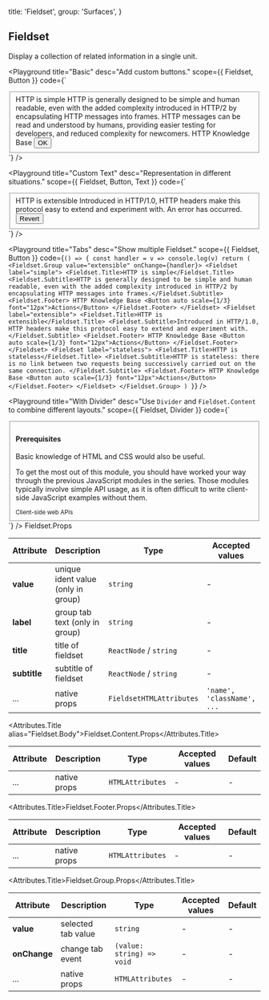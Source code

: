 
  title: 'Fieldset',
  group: 'Surfaces',
}

## Fieldset

Display a collection of related information in a single unit.

<Playground
  title="Basic"
  desc="Add custom buttons."
  scope={{ Fieldset, Button }}
  code={`
<Fieldset>
  <Fieldset.Title>HTTP is simple</Fieldset.Title>
  <Fieldset.Subtitle>HTTP is generally designed to be simple and human readable, even with the added complexity introduced in HTTP/2 by encapsulating HTTP messages into frames. HTTP messages can be read and understood by humans, providing easier testing for developers, and reduced complexity for newcomers.</Fieldset.Subtitle>
  <Fieldset.Footer>
      HTTP Knowledge Base
      <Button auto scale={1/3} font="12px">OK</Button>
    </Fieldset.Footer>
  </Fieldset>
`}
/>

<Playground
  title="Custom Text"
  desc="Representation in different situations."
  scope={{ Fieldset, Button, Text }}
  code={`
<Fieldset>
  <Fieldset.Title>HTTP is extensible</Fieldset.Title>
  <Fieldset.Subtitle>Introduced in HTTP/1.0, HTTP headers make this protocol easy to extend and experiment with. </Fieldset.Subtitle>
  <Fieldset.Footer>
      <Text type="error">An error has occurred.</Text>
      <Button auto scale={1/3} type="error" font="12px">Revert</Button>
  </Fieldset.Footer>
</Fieldset>
`}
/>

<Playground
  title="Tabs"
  desc="Show multiple Fieldset."
  scope={{ Fieldset, Button }}
  code={`
() => {
  const handler = v => console.log(v)
  return (
    <Fieldset.Group value="extensible" onChange={handler}>
    <Fieldset label="simple">
      <Fieldset.Title>HTTP is simple</Fieldset.Title>
      <Fieldset.Subtitle>HTTP is generally designed to be simple and human readable, even with the added complexity introduced in HTTP/2 by encapsulating HTTP messages into frames.</Fieldset.Subtitle>
      <Fieldset.Footer>
        HTTP Knowledge Base
        <Button auto scale={1/3} font="12px">Actions</Button>
      </Fieldset.Footer>
    </Fieldset>
    <Fieldset label="extensible">
      <Fieldset.Title>HTTP is extensible</Fieldset.Title>
      <Fieldset.Subtitle>Introduced in HTTP/1.0, HTTP headers make this protocol easy to extend and experiment with.</Fieldset.Subtitle>
      <Fieldset.Footer>
      HTTP Knowledge Base
        <Button auto scale={1/3} font="12px">Actions</Button>
      </Fieldset.Footer>
    </Fieldset>
    <Fieldset label="stateless">
      <Fieldset.Title>HTTP is stateless</Fieldset.Title>
      <Fieldset.Subtitle>HTTP is stateless: there is no link between two requests being successively carried out on the same connection. </Fieldset.Subtitle>
      <Fieldset.Footer>
        HTTP Knowledge Base
        <Button auto scale={1/3} font="12px">Actions</Button>
      </Fieldset.Footer>
    </Fieldset>
    </Fieldset.Group>
  )
}
`}
/>

<Playground
  title="With Divider"
  desc="Use `Divider` and `Fieldset.Content` to combine different layouts."
  scope={{ Fieldset, Divider }}
  code={`
<Fieldset>
  <Fieldset.Content style={{ paddingTop: '10pt', paddingBottom: '10pt' }}>
    <h4>Prerequisites</h4>
  </Fieldset.Content>
  <Divider my={0} />
  <Fieldset.Content>
    <Fieldset.Title>Basic knowledge of HTML and CSS would also be useful.</Fieldset.Title>
    <p>To get the most out of this module, you should have worked your way through the previous JavaScript modules in the series.
    Those modules typically involve simple API usage, as it is often difficult to write client-side JavaScript examples without them. </p>
  </Fieldset.Content>
  <Fieldset.Footer>
    <small>Client-side web APIs</small>
  </Fieldset.Footer>
</Fieldset>
`}
/>

<Attributes edit="/pages/components/fieldset.mdx">
<Attributes.Title>Fieldset.Props</Attributes.Title>

| Attribute    | Description                        | Type                     | Accepted values            | Default |
| ------------ | ---------------------------------- | ------------------------ | -------------------------- | ------- |
| **value**    | unique ident value (only in group) | `string`                 | -                          | -       |
| **label**    | group tab text (only in group)     | `string`                 | -                          | -       |
| **title**    | title of fieldset                  | `ReactNode` / `string`   | -                          | -       |
| **subtitle** | subtitle of fieldset               | `ReactNode` / `string`   | -                          | -       |
| ...          | native props                       | `FieldsetHTMLAttributes` | `'name', 'className', ...` | -       |

<Attributes.Title alias="Fieldset.Body">Fieldset.Content.Props</Attributes.Title>

| Attribute | Description  | Type             | Accepted values | Default |
| --------- | ------------ | ---------------- | --------------- | ------- |
| ...       | native props | `HTMLAttributes` | -               | -       |

<Attributes.Title>Fieldset.Footer.Props</Attributes.Title>

| Attribute | Description  | Type             | Accepted values | Default |
| --------- | ------------ | ---------------- | --------------- | ------- |
| ...       | native props | `HTMLAttributes` | -               | -       |

<Attributes.Title>Fieldset.Group.Props</Attributes.Title>

| Attribute    | Description        | Type                      | Accepted values | Default |
| ------------ | ------------------ | ------------------------- | --------------- | ------- |
| **value**    | selected tab value | `string`                  | -               | -       |
| **onChange** | change tab event   | `(value: string) => void` | -               | -       |
| ...          | native props       | `HTMLAttributes`          | -               | -       |

</Attributes>

